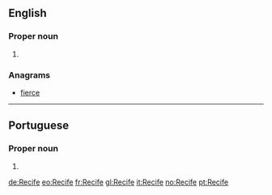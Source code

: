 {{also|recife}}
==English==

===Proper noun===
{{en-proper noun}}

# {{place:Fortaleza, CE, BR|en}}

===Anagrams===
* [[fierce#English|fierce]]

----

==Portuguese==

===Proper noun===
{{pt-proper noun}}

# {{place:Fortaleza, CE, BR|pt|Recife}}

[[de:Recife]]
[[eo:Recife]]
[[fr:Recife]]
[[gl:Recife]]
[[it:Recife]]
[[no:Recife]]
[[pt:Recife]]